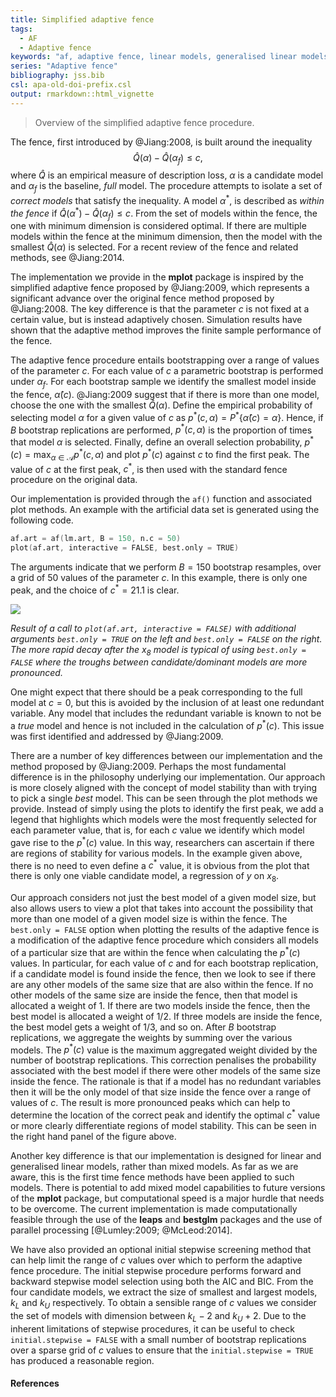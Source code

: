 ```yaml
---
title: Simplified adaptive fence
tags:
  - AF
  - Adaptive fence
keywords: "af, adaptive fence, linear models, generalised linear models"
series: "Adaptive fence"
bibliography: jss.bib
csl: apa-old-doi-prefix.csl
output: rmarkdown::html_vignette
---
```


> Overview of the simplified adaptive fence procedure.

The fence, first introduced by @Jiang:2008, is built around the inequality 
$$\hat{Q}(\alpha) - \hat{Q}(\alpha_{f}) \leq c,$$ 
where $\hat Q$ is an empirical measure of description loss, $\alpha$ is a candidate model and $\alpha_{f}$ is the baseline, _full_ model.  The procedure attempts to isolate a set of _correct models_ that satisfy the inequality.  A model $\alpha^*$, is described as _within the fence_ if $\hat{Q}(\alpha^*) - \hat{Q}(\alpha_{f}) \leq c$. From the set of models within the fence, the one with minimum dimension is considered optimal. If there are multiple models within the fence at the minimum dimension, then the model with the smallest $\hat{Q}(\alpha)$ is selected.  For a recent review of the fence and related methods, see @Jiang:2014.

The implementation we provide in the **mplot** package is inspired by the simplified adaptive fence proposed by @Jiang:2009, which represents a significant advance over the original fence method proposed by @Jiang:2008.  The key difference is that the parameter $c$ is not fixed at a certain value, but is instead adaptively chosen.  Simulation results have shown that the adaptive method improves the finite sample performance of the fence.

The adaptive fence procedure entails bootstrapping over a range of values of the parameter $c$.  For each value of $c$ a parametric bootstrap is performed under $\alpha_f$.  For each bootstrap sample we identify the smallest model inside the fence, $\hat{\alpha}(c)$. @Jiang:2009 suggest that if there is more than one model, choose the one with the smallest $\hat{Q}(\alpha)$.  Define the  empirical probability of selecting model $\alpha$ for a given value of $c$ as $p^*(c,\alpha)=P^*\{\hat{\alpha}(c)=\alpha\}$.  Hence, if $B$ bootstrap replications are performed, $p^*(c,\alpha)$ is the proportion of times that model $\alpha$ is selected.  Finally, define an overall selection probability, $p^*(c)=\max_{\alpha\in\mathcal{A}}p^*(c,\alpha)$ and plot $p^*(c)$ against $c$ to find the first peak. The value of $c$ at the first peak, $c^*$, is then used with the standard fence procedure on the original data.

Our implementation is provided through the `af()` function and associated plot methods. An example with the artificial data set is generated using the following code.

```s
af.art = af(lm.art, B = 150, n.c = 50)
plot(af.art, interactive = FALSE, best.only = TRUE)
```

The arguments indicate that we perform $B = 150$ bootstrap resamples, over a grid of $50$ values of the parameter $c$. In this example, there is only one peak, and the choice of $c^*=21.1$ is clear.


<div id="fig:plot.af">
<img src="images/artafboTF.png">

</div>
*Result of a call to `plot(af.art, interactive = FALSE)` with additional arguments `best.only = TRUE` on the left and `best.only = FALSE` on the right.  The more rapid decay after the $x_8$ model is typical of using `best.only = FALSE` where the troughs between candidate/dominant models are more pronounced.*

One might expect that there should be a peak corresponding to the full model at $c=0$, but this is avoided by the inclusion of at least one redundant variable.  Any model that includes the redundant variable is known to not be a _true_ model and hence is not included in the calculation of $p^*(c)$.  This issue was first identified and addressed by @Jiang:2009.

There are a number of key differences between our implementation and the method proposed by @Jiang:2009.  Perhaps the most fundamental difference is in the philosophy underlying our implementation.  Our approach is more closely aligned with the concept of model stability than with trying to pick a single _best_ model.  This can be seen through the plot methods we provide.  Instead of simply using the plots to identify the first peak, we add a legend that highlights which models were the most frequently selected for each parameter value, that is, for each $c$ value we identify which model gave rise to the $p^*(c)$ value.   In this way, researchers can ascertain if there are regions of stability for various models.  In the example given above, there is no need to even define a $c^*$ value, it is obvious from the plot that there is only one viable candidate model, a regression of $y$ on $x_8$.

Our approach considers not just the best model of a given model size, but also allows users to view a plot that takes into account the possibility that more than one model of a given model size is within the fence.  The `best.only = FALSE` option when plotting the results of the adaptive fence is a modification of the adaptive fence procedure which considers all models of a particular size that are within the fence when calculating the $p^*(c)$ values. In particular, for each value of $c$ and for each bootstrap replication, if a candidate model is found inside the fence, then we look to see if there are any other models of the same size that are also within the fence. If no other models of the same size are inside the fence, then that model is allocated a weight of 1. If there are two models inside the fence, then the best model is allocated a weight of 1/2. If three models are inside the fence, the best model gets a weight of 1/3, and so on. After $B$ bootstrap replications, we aggregate the weights by summing over the various models. The $p^*(c)$ value is the maximum aggregated weight divided by the number of bootstrap replications. This correction penalises the probability associated with the best model if there were other models of the same size inside the fence. The rationale is that if a model has no redundant variables then it will be the only model of that size inside the fence over a range of values of $c$. The result is more pronounced peaks which can help to determine the location of the correct peak and identify the optimal $c^*$ value or more clearly differentiate regions of model stability.  This can be seen in the right hand panel of the figure above.

Another key difference is that our implementation is designed for linear and generalised linear models, rather than mixed models.  As far as we are aware, this is the first time fence methods have been applied to such models.  There is potential to add mixed model capabilities to future versions of the **mplot** package, but computational speed is a major hurdle that needs to be overcome.  The current implementation is made computationally feasible through the use of the **leaps** and **bestglm** packages and the use of parallel processing  [@Lumley:2009; @McLeod:2014].

We have also provided an optional initial stepwise screening method that can help limit the range of $c$ values over which to perform the adaptive fence procedure.  The initial stepwise procedure performs forward and backward stepwise model selection using both the AIC and BIC.  From the four candidate models, we extract the size of smallest and largest models, $k_L$ and $k_U$ respectively.  To obtain a sensible range of $c$ values we consider the set of models with dimension between $k_L-2$ and $k_U+2$.  Due to the inherent limitations of stepwise procedures, it can be useful to check `initial.stepwise = FALSE` with a small number of bootstrap replications over a sparse grid of $c$ values to ensure that the `initial.stepwise = TRUE` has produced a reasonable region.


#### References